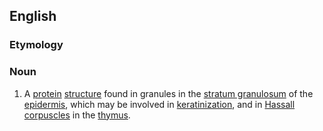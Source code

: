 ==English==

===Etymology===
{{prefix|en|kerato|hyalin}}

===Noun===
{{en-noun}}

# {{lb|en|biology}} A [[protein]] [[structure]] found in granules in the [[stratum granulosum]] of the [[epidermis]], which may be involved in [[keratinization]], and in [[Hassall]] [[corpuscles]] in the [[thymus]].